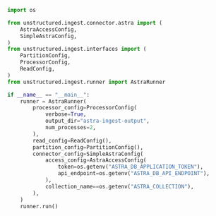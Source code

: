 ```python Python
import os

from unstructured.ingest.connector.astra import (
    AstraAccessConfig,
    SimpleAstraConfig,
)
from unstructured.ingest.interfaces import (
    PartitionConfig,
    ProcessorConfig,
    ReadConfig,
)
from unstructured.ingest.runner import AstraRunner

if __name__ == "__main__":
    runner = AstraRunner(
        processor_config=ProcessorConfig(
            verbose=True,
            output_dir="astra-ingest-output",
            num_processes=2,
        ),
        read_config=ReadConfig(),
        partition_config=PartitionConfig(),
        connector_config=SimpleAstraConfig(
            access_config=AstraAccessConfig(
                token=os.getenv("ASTRA_DB_APPLICATION_TOKEN"),
                api_endpoint=os.getenv("ASTRA_DB_API_ENDPOINT"),
            ),
            collection_name==os.getenv("ASTRA_COLLECTION"),
        ),
    )
    runner.run()
```
